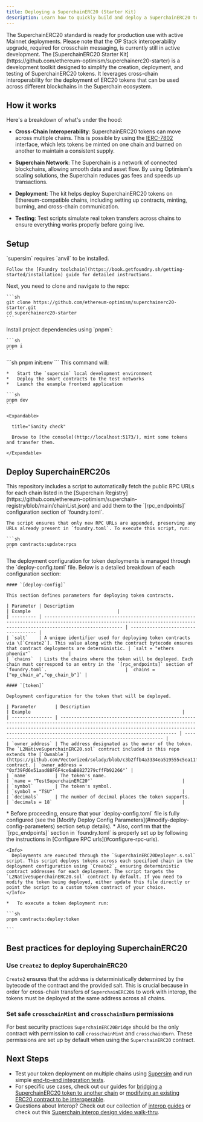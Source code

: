 ```yaml
---
title: Deploying a SuperchainERC20 (Starter Kit)
description: Learn how to quickly build and deploy a SuperchainERC20 token across the Superchain using the SuperchainERC20 Starter Kit.
---
```

<Info>
The SuperchainERC20 standard is ready for production use with active Mainnet deployments. 
Please note that the OP Stack interoperability upgrade, required for crosschain messaging, is currently still in active development.
</Info>
The [SuperchainERC20 Starter Kit](https://github.com/ethereum-optimism/superchainerc20-starter) is a development toolkit designed to simplify the creation, deployment, and testing of SuperchainERC20 tokens. It leverages cross-chain interoperability for the deployment of ERC20 tokens that can be used across different blockchains in the Superchain ecosystem.

## How it works

Here's a breakdown of what's under the hood:

*   **Cross-Chain Interoperability**: SuperchainERC20 tokens can move across multiple chains. This is possible by using the [IERC-7802](https://eips.ethereum.org/EIPS/eip-7802) interface, which lets tokens be minted on one chain and burned on another to maintain a consistent supply.

*   **Superchain Network**: The Superchain is a network of connected blockchains, allowing smooth data and asset flow. By using Optimism's scaling solutions, the Superchain reduces gas fees and speeds up transactions.

*   **Deployment**: The kit helps deploy SuperchainERC20 tokens on Ethereum-compatible chains, including setting up contracts, minting, burning, and cross-chain communication.

*   **Testing**: Test scripts simulate real token transfers across chains to ensure everything works properly before going live.

## Setup

<Steps>
  <Step title="Install `foundry`">
  `supersim` requires `anvil` to be installed.
  
    Follow the [Foundry toolchain](https://book.getfoundry.sh/getting-started/installation) guide for detailed instructions.
  </Step>

  <Step title="Clone the repo">
  Next, you need to clone and navigate to the repo:
  
    ```sh
    git clone https://github.com/ethereum-optimism/superchainerc20-starter.git
    cd superchainerc20-starter
    ```
  </Step>

  <Step title="Install dependencies">
  Install project dependencies using `pnpm`:
  
    ```sh
    pnpm i
    ```
  </Step>

  <Step title="Initialize .env files">
  ```sh
    pnpm init:env
    ```
  </Step>

  <Step title="Start the development environment">
  This command will:
  
    *   Start the `supersim` local development environment
    *   Deploy the smart contracts to the test networks
    *   Launch the example frontend application
  
    ```sh
    pnpm dev
    ```
  
    <Expandable>
  
      title="Sanity check"
  
      Browse to [the console](http://localhost:5173/), mint some tokens and transfer them.
  
    </Expandable>
  </Step>
</Steps>

## Deploy SuperchainERC20s

<Steps>
  <Step title="Configure RPC urls">
  This repository includes a script to automatically fetch the public RPC URLs for each chain listed in the [Superchain Registry](https://github.com/ethereum-optimism/superchain-registry/blob/main/chainList.json) and add them to the `[rpc_endpoints]` configuration section of `foundry.toml`.
  
    The script ensures that only new RPC URLs are appended, preserving any URLs already present in `foundry.toml`. To execute this script, run:
  
    ```sh
    pnpm contracts:update:rpcs
    ```
  </Step>

  <Step title="Modify deploy config parameters">
  The deployment configuration for token deployments is managed through the `deploy-config.toml` file. Below is a detailed breakdown of each configuration section:
  
    #### `[deploy-config]`
  
    This section defines parameters for deploying token contracts.
  
    | Parameter | Description                                                                                                                                                               | Example                                |
    | --------- | ------------------------------------------------------------------------------------------------------------------------------------------------------------------------- | ----------------------------------- |
    | `salt`    | A unique identifier used for deploying token contracts via \[`Create2`]. This value along with the contract bytecode ensures that contract deployments are deterministic. | `salt = "ethers phoenix"`              |
    | `chains`  | Lists the chains where the token will be deployed. Each chain must correspond to an entry in the `[rpc_endpoints]` section of `foundry.toml`.                             | `chains = ["op_chain_a","op_chain_b"]` |
  
    #### `[token]`
  
    Deployment configuration for the token that will be deployed.
  
    | Parameter       | Description                                                                                                                                                                                                                                                   | Example                                                        |
    | --------------- | ------------------------------------------------------------------------------------------------------------------------------------------------------------------------------------------------------------------------------------------------------------- | -------------------------------------------------------------- |
    | `owner_address` | The address designated as the owner of the token. The `L2NativeSuperchainERC20.sol` contract included in this repo extends the [`Ownable`](https://github.com/Vectorized/solady/blob/c3b2ffb4a3334ea519555c5ea11fb0e666f8c2bc/src/auth/Ownable.sol) contract. | `owner_address = "0xf39Fd6e51aad88F6F4ce6aB8827279cffFb92266"` |
    | `name`          | The token's name.                                                                                                                                                                                                                                             | `name = "TestSuperchainERC20"`                                 |
    | `symbol`        | The token's symbol.                                                                                                                                                                                                                                           | `symbol = "TSU"`                                               |
    | `decimals`      | The number of decimal places the token supports.                                                                                                                                                                                                              | `decimals = 18`                                                |
  </Step>

  <Step title="Deploy a token">
  *   Before proceeding, ensure that your `deploy-config.toml` file is fully configured (see the [Modify Deploy Config Parameters](#modify-deploy-config-parameters) section setup details).
    *   Also, confirm that the `[rpc_endpoints]` section in `foundry.toml` is properly set up by following the instructions in [Configure RPC urls](#configure-rpc-urls).
  
    <Info>
      Deployments are executed through the `SuperchainERC20Deployer.s.sol` script. This script deploys tokens across each specified chain in the deployment configuration using `Create2`, ensuring deterministic contract addresses for each deployment. The script targets the `L2NativeSuperchainERC20.sol` contract by default. If you need to modify the token being deployed, either update this file directly or point the script to a custom token contract of your choice.
    </Info>
  
    *   To execute a token deployment run:
  
    ```sh
    pnpm contracts:deploy:token
  
    ```
  </Step>
</Steps>

## Best practices for deploying SuperchainERC20

### Use `Create2` to deploy SuperchainERC20

`Create2` ensures that the address is deterministically determined by the bytecode of the contract and the provided salt. This is crucial because in order for cross-chain transfers of `SuperchainERC20`s to work with interop, the tokens must be deployed at the same address across all chains.

### Set safe `crosschainMint` and `crosschainBurn` permissions

For best security practices `SuperchainERC20Bridge` should be the only contract with permission to call `crosschainMint` and `crosschainBurn`. These permissions are set up by default when using the `SuperchainERC20` contract.

## Next Steps

*   Test your token deployment on multiple chains using [Supersim](/app-developers/tools/supersim) and run simple [end-to-end integration tests](https://github.com/ethereum-optimism/superchainerc20-starter/blob/main/README.md#-e2e-tests).
*   For specific use cases, check out our guides for [bridging a SuperchainERC20 token to another chain](https://github.com/ethereum-optimism/superchainerc20-starter/blob/main/README.md#-example-how-to-bridge-a-superchainerc20-token-to-another-chain) or [modifying an existing ERC20 contract to be interoperable](https://github.com/ethereum-optimism/superchainerc20-starter/blob/main/README.md#updating-an-erc20-contract-to-be-interoperable).
*   Questions about Interop? Check out our collection of [interop guides](/interop/explainer) or check out this [Superchain interop design video walk-thru](https://www.youtube.com/watch?v=FKc5RgjtGes).

